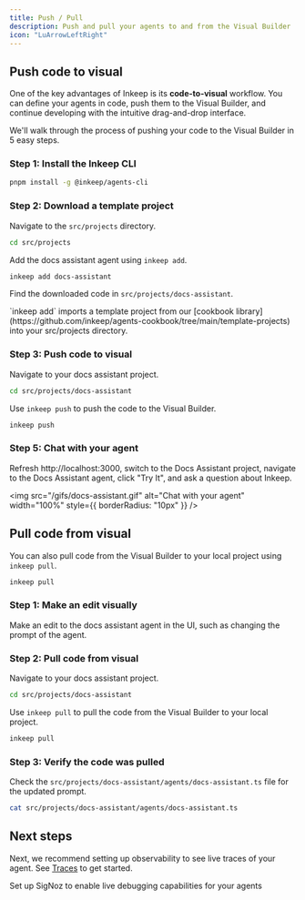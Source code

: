 ```yaml
---
title: Push / Pull
description: Push and pull your agents to and from the Visual Builder
icon: "LuArrowLeftRight"    
---
```


## Push code to visual

One of the key advantages of Inkeep is its **code-to-visual** workflow. You can define your agents in code, push them to the Visual Builder, and continue developing with the intuitive drag-and-drop interface.

We'll walk through the process of pushing your code to the Visual Builder in 5 easy steps.

### Step 1: Install the Inkeep CLI

```bash
pnpm install -g @inkeep/agents-cli
```

### Step 2: Download a template project

Navigate to the `src/projects` directory.

```bash
cd src/projects
```

Add the docs assistant agent using `inkeep add`. 

```bash
inkeep add docs-assistant
```

Find the downloaded code in `src/projects/docs-assistant`.

<Note> 
`inkeep add` imports a template project from our [cookbook library](https://github.com/inkeep/agents-cookbook/tree/main/template-projects) into your src/projects directory.
</Note>

### Step 3: Push code to visual

Navigate to your docs assistant project.

```bash
cd src/projects/docs-assistant
```

Use `inkeep push` to push the code to the Visual Builder.

```bash
inkeep push
```

### Step 5: Chat with your agent

Refresh http://localhost:3000, switch to the Docs Assistant project, navigate to the Docs Assistant agent, click "Try It", and ask a question about Inkeep.

<img src="/gifs/docs-assistant.gif" alt="Chat with your agent" width="100%" style={{ borderRadius: "10px" }} />

## Pull code from visual

You can also pull code from the Visual Builder to your local project using `inkeep pull`.

```bash
inkeep pull
```


### Step 1: Make an edit visually

Make an edit to the docs assistant agent in the UI, such as changing the prompt of the agent.

### Step 2: Pull code from visual

Navigate to your docs assistant project.

```bash
cd src/projects/docs-assistant
```

Use `inkeep pull` to pull the code from the Visual Builder to your local project.

```bash
inkeep pull
```

### Step 3: Verify the code was pulled

Check the `src/projects/docs-assistant/agents/docs-assistant.ts` file for the updated prompt.

```bash
cat src/projects/docs-assistant/agents/docs-assistant.ts
```

## Next steps

Next, we recommend setting up observability to see live traces of your agent. See [Traces](/get-started/traces) to get started.

<Cards>
  <Card title="Traces" icon="LuActivity" href="/get-started/traces">
    Set up SigNoz to enable live debugging capabilities for your agents
  </Card>
</Cards>